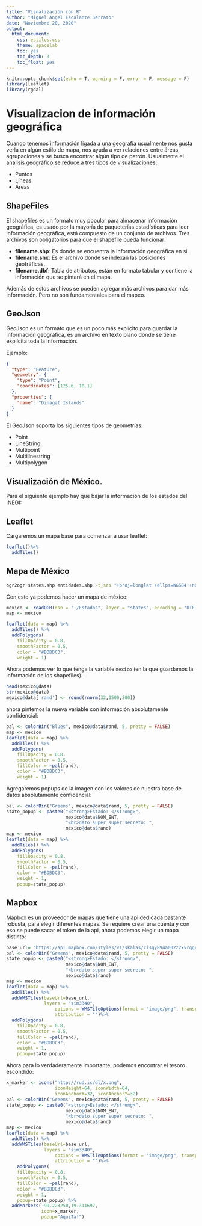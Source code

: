 ```yaml
---
title: "Visualización con R"
author: "Miguel Angel Escalante Serrato"
date: "Noviembre 20, 2020"
output:
  html_document:
    css: estilos.css
    theme: spacelab
    toc: yes
    toc_depth: 3
    toc_float: yes
---
```


```r
knitr::opts_chunk$set(echo = T, warning = F, error = F, message = F)
library(leaflet)
library(rgdal)
```

# Visualizacion de información geográfica

Cuando tenemos información ligada a una geografía usualmente nos gusta verla en algún estilo de mapa, nos ayuda a ver relaciones entre áreas, agrupaciones y se busca encontrar algún tipo de patrón. Usualmente el análisis geográfico se reduce a tres tipos de visualizaciones: 

- Puntos
- Líneas
- Áreas

## ShapeFiles 

El shapefiles es un formato muy popular para almacenar información geográfica, es usado por la mayoría de paqueterías estadísticas para leer información geográfica, está compuesto de un conjunto de archivos. Tres archivos son obligatorios para que el shapefile pueda funcionar: 

- **filename.shp**: Es donde se encuentra la información geográfica en si. 
- **filename.shx**: Es el archivo donde se indexan las posiciones geofráficas. 
- **filename.dbf**: Tabla de atributos, están en formato tabular y contiene la información que se pintará en el mapa. 

Además de estos archivos se pueden agregar más archivos para dar más información. Pero no son fundamentales para el mapeo. 

## GeoJson

GeoJson es un formato que es un poco más explícito para guardar la información geográfica, es un archivo en texto plano donde se tiene explícita toda la información. 

Ejemplo:

```json
{
  "type": "Feature",
  "geometry": {
    "type": "Point",
    "coordinates": [125.6, 10.1]
  },
  "properties": {
    "name": "Dinagat Islands"
  }
}
```
El GeoJson soporta  los siguientes tipos de geometrías:

- Point
- LineString
- Multipoint
- Multilinestring
- Multipolygon

## Visualización de México. 

Para el siguiente ejemplo hay que bajar la información de los estados del INEGI: 

## Leaflet

Cargaremos un mapa base para comenzar a usar leaflet: 

```r
leaflet()%>%
  addTiles()
```

## Mapa de México


```bash
ogr2ogr states.shp entidades.shp -t_srs "+proj=longlat +ellps=WGS84 +no_defs +towgs84=0,0,0"
```

Con esto ya podemos hacer un mapa de méxico: 
```r
mexico <- readOGR(dsn = "./Estados", layer = "states", encoding = "UTF-8")
map <- mexico
```

```r
leaflet(data = map) %>%
  addTiles() %>%
  addPolygons(
    fillOpacity = 0.8, 
    smoothFactor = 0.5,
    color = "#BDBDC3", 
    weight = 1)
```

Ahora podemos ver lo que tenga la variable `mexico` (en la que guardamos la información de los shapefiles).

```r

head(mexico@data)
str(mexico@data)
mexico@data['rand'] <- round(rnorm(32,1500,200))
```

ahora pintemos la nueva variable con información absolutamente confidencial: 

```r
pal <- colorBin("Blues", mexico@data$rand, 5, pretty = FALSE)
map <- mexico
leaflet(data = map) %>%
  addTiles() %>%
  addPolygons(
    fillOpacity = 0.8, 
    smoothFactor = 0.5,
    fillColor = ~pal(rand),
    color = "#BDBDC3", 
    weight = 1)
```

Agregaremos popups de la imagen con los valores de nuestra base de datos absolutamente confidencial: 


```r
pal <- colorBin("Greens", mexico@data$rand, 5, pretty = FALSE)
state_popup <- paste0("<strong>Estado: </strong>", 
                      mexico@data$NOM_ENT, 
                      "<br>dato super super secreto: ", 
                      mexico@data$rand)
map <- mexico
leaflet(data = map) %>%
  addTiles() %>%
  addPolygons(
    fillOpacity = 0.8, 
    smoothFactor = 0.5,
    fillColor = ~pal(rand),
    color = "#BDBDC3", 
    weight = 1, 
    popup=state_popup)
```

## Mapbox 

Mapbox es un proveedor de mapas que tiene una api dedicada bastante robusta, para elegir diferentes mapas. Se requiere crear una cuenta y con eso se puede sacar el token de la api, ahora podemos elegir un mapa distinto: 


```r
base_url= "https://api.mapbox.com/styles/v1/skalas/cisqy894a002z2xvrqgr3q0no/wmts?access_token="
pal <- colorBin("Greens", mexico@data$rand, 5, pretty = FALSE)
state_popup <- paste0("<strong>Estado: </strong>", 
                      mexico@data$NOM_ENT, 
                      "<br>dato super super secreto: ", 
                      mexico@data$rand)
map <- mexico
leaflet(data = map) %>%
  addTiles() %>%
  addWMSTiles(baseUrl=base_url,
              layers = "sim3340",
                  options = WMSTileOptions(format = "image/png", transparent = TRUE),
                  attribution = "")%>%
  addPolygons(
    fillOpacity = 0.8, 
    smoothFactor = 0.5,
    fillColor = ~pal(rand),
    color = "#BDBDC3", 
    weight = 1, 
    popup=state_popup)
```


Ahora para lo verdaderamente importante, podemos encontrar el tesoro escondido:


                  

```r
x_marker <- icons("http://rud.is/dl/x.png",
                  iconHeight=64, iconWidth=64,
                  iconAnchorX=32, iconAnchorY=32)
pal <- colorBin("Greens", mexico@data$rand, 5, pretty = FALSE)
state_popup <- paste0("<strong>Estado: </strong>", 
                      mexico@data$NOM_ENT, 
                      "<br>dato super super secreto: ", 
                      mexico@data$rand)
map <- mexico
leaflet(data = map) %>%
  addTiles() %>%
  addWMSTiles(baseUrl=base_url,
              layers = "sim3340",
                  options = WMSTileOptions(format = "image/png", transparent = TRUE),
                  attribution = "")%>%
    addPolygons(
    fillOpacity = 0.8, 
    smoothFactor = 0.5,
    fillColor = ~pal(rand),
    color = "#BDBDC3", 
    weight = 1, 
    popup=state_popup) %>% 
  addMarkers(-99.223250,19.311697, 
             icon=x_marker, 
             popup="AquiTa!")

```

